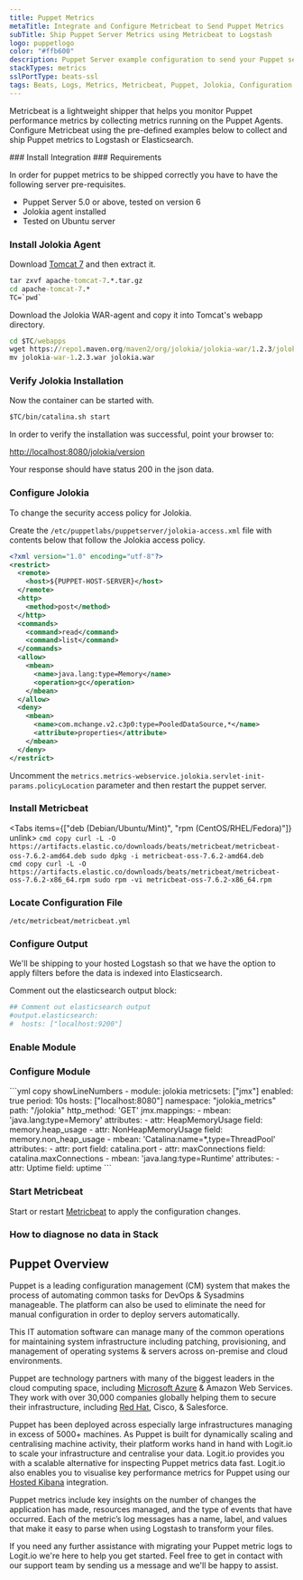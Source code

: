 ```yaml
---
title: Puppet Metrics
metaTitle: Integrate and Configure Metricbeat to Send Puppet Metrics
subTitle: Ship Puppet Server Metrics using Metricbeat to Logstash
logo: puppetlogo
color: "#ffb600"
description: Puppet Server example configuration to send your Puppet server metrics to your Hosted ELK Logstash instance.
stackTypes: metrics
sslPortType: beats-ssl
tags: Beats, Logs, Metrics, Metricbeat, Puppet, Jolokia, Configuration Management, IT Automation, Server
---
```


Metricbeat is a lightweight shipper that helps you monitor Puppet 
performance metrics by collecting metrics running on the Puppet Agents. 
Configure Metricbeat using the pre-defined examples below to collect 
and ship Puppet metrics to Logstash or Elasticsearch. 

<Steps>
  ### Install Integration
  <InstallIntegration/>
  ### Requirements

  In order for puppet metrics to be shipped correctly you have to have the following server pre-requisites.

  - Puppet Server 5.0 or above, tested on version 6
  - Jolokia agent installed
  - Tested on Ubuntu server

  ### Install Jolokia Agent

  Download [Tomcat 7](https://tomcat.apache.org/download-70.cgi) and then extract it.

  ```cmd copy
  tar zxvf apache-tomcat-7.*.tar.gz 
  cd apache-tomcat-7.*
  TC=`pwd`
  ```

  Download the Jolokia WAR-agent and copy it into Tomcat's webapp directory.
  
  ```cmd copy
  cd $TC/webapps
  wget https://repo1.maven.org/maven2/org/jolokia/jolokia-war/1.2.3/jolokia-war-1.2.3.war
  mv jolokia-war-1.2.3.war jolokia.war
  ```

  ### Verify Jolokia Installation

  Now the container can be started with.

  ```cmd
  $TC/bin/catalina.sh start
  ```

  In order to verify the installation was successful, point your browser to:

  [http://localhost:8080/jolokia/version](http://localhost:8080/jolokia/version)

  Your response should have status 200 in the json data.

  ### Configure Jolokia

  To change the security access policy for Jolokia.

  Create the `/etc/puppetlabs/puppetserver/jolokia-access.xml` file with contents below 
  that follow the Jolokia access policy. 

  ```xml showLineNumbers copy filename="/etc/puppetlabs/puppetserver/jolokia-access.xml"
  <?xml version="1.0" encoding="utf-8"?>
  <restrict>
    <remote>
      <host>${PUPPET-HOST-SERVER}</host>
    </remote>
    <http>
      <method>post</method>
    </http>
    <commands>
      <command>read</command>
      <command>list</command>
    </commands>
    <allow>
      <mbean>
        <name>java.lang:type=Memory</name>
        <operation>gc</operation>
      </mbean>
    </allow>
    <deny>
      <mbean>
        <name>com.mchange.v2.c3p0:type=PooledDataSource,*</name>
        <attribute>properties</attribute>
      </mbean>
    </deny>
  </restrict>
  ```

  Uncomment the `metrics.metrics-webservice.jolokia.servlet-init-params.policyLocation` 
  parameter and then restart the puppet server.

  ### Install Metricbeat

  <Tabs items={["deb (Debian/Ubuntu/Mint)", "rpm (CentOS/RHEL/Fedora)"]} unlink>
    <Tab>
    ```cmd copy
    curl -L -O https://artifacts.elastic.co/downloads/beats/metricbeat/metricbeat-oss-7.6.2-amd64.deb
    sudo dpkg -i metricbeat-oss-7.6.2-amd64.deb
    ```
    </Tab>
    <Tab>        
    ```cmd copy
    curl -L -O https://artifacts.elastic.co/downloads/beats/metricbeat/metricbeat-oss-7.6.2-x86_64.rpm
    sudo rpm -vi metricbeat-oss-7.6.2-x86_64.rpm
    ```
    </Tab>
  </Tabs>    

  ### Locate Configuration File

  `/etc/metricbeat/metricbeat.yml` 

  ### Configure Output

  We'll be shipping to your hosted Logstash so that we have the option to apply filters 
  before the data is indexed into Elasticsearch. 
  
  Comment out the elasticsearch output block:

  ```yml copy
  ## Comment out elasticsearch output
  #output.elasticsearch:
  #  hosts: ["localhost:9200"]
  ```

  <ConfigureOutput />

  ### Enable Module

  <EnableMetricbeatModule module="jolokia" />

  ### Configure Module

  <ConfigureMetricbeatModule module="jolokia">
    ```yml copy showLineNumbers
    - module: jolokia
      metricsets: ["jmx"]
      enabled: true
      period: 10s
      hosts: ["localhost:8080"]
      namespace: "jolokia_metrics"
      path: "/jolokia"
      http_method: 'GET'
      jmx.mappings:
        - mbean: 'java.lang:type=Memory'
          attributes:
          - attr: HeapMemoryUsage
            field: memory.heap_usage
          - attr: NonHeapMemoryUsage
            field: memory.non_heap_usage
        - mbean: 'Catalina:name=*,type=ThreadPool'
          attributes:
          - attr: port
            field: catalina.port
          - attr: maxConnections
            field: catalina.maxConnections
        - mbean: 'java.lang:type=Runtime'
          attributes:
          - attr: Uptime
            field: uptime
    ```
  </ConfigureMetricbeatModule>

  ### Start Metricbeat

  Start or restart [Metricbeat](https://www.elastic.co/guide/en/beats/metricbeat/master/metricbeat-starting.html) 
  to apply the configuration changes.

  ### How to diagnose no data in Stack

  <DiagnoseNoData />
</Steps>

## Puppet Overview

Puppet is a leading configuration management (CM) system that makes the process of 
automating common tasks for DevOps & Sysadmins manageable. The platform can also be 
used to eliminate the need for manual configuration in order to deploy servers automatically. 

This IT automation software can manage many of the common operations for maintaining 
system infrastructure including patching, provisioning, and management of operating 
systems & servers across on-premise and cloud environments.

Puppet are technology partners with many of the biggest leaders in the cloud computing 
space, including [Microsoft Azure](/integrations/log-management/azure) & Amazon Web Services. 
They work with over 30,000 companies globally helping them to secure their infrastructure, 
including [Red Hat](/integrations/log-management/operating-systems/redhat), Cisco, & Salesforce. 

Puppet has been deployed across especially large infrastructures managing in excess of 5000+ machines. 
As Puppet is built for dynamically scaling and centralising machine activity, their platform 
works hand in hand with Logit.io to scale your infrastructure and centralise your data. Logit.io 
provides you with a scalable alternative for inspecting Puppet metrics data fast. Logit.io also 
enables you to visualise key performance metrics for Puppet using 
our [Hosted Kibana](https://logit.io/platform/features/hosted-kibana) integration.

Puppet metrics include key insights on the number of changes the application has made, resources 
managed, and the type of events that have occurred. Each of the metric’s log messages has a name, 
label, and values that make it easy to parse when using Logstash to transform your files.

If you need any further assistance with migrating your Puppet metric logs to Logit.io we're here 
to help you get started. Feel free to get in contact with our support team by 
sending us a message <IntercomButton text="via live chat" /> and we'll be happy to assist.